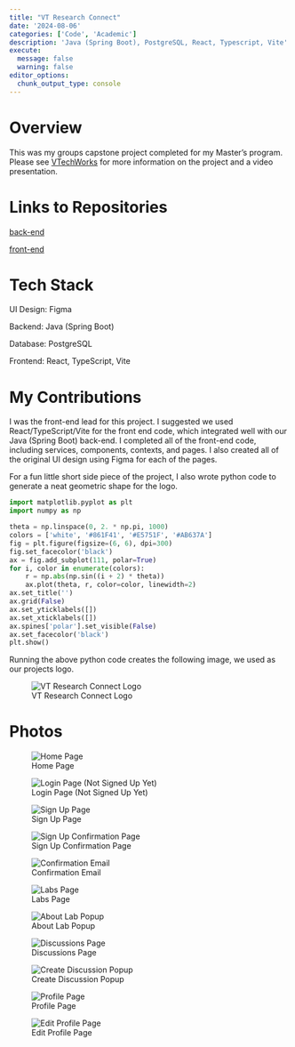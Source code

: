 ```yaml
---
title: "VT Research Connect"
date: '2024-08-06'
categories: ['Code', 'Academic']
description: 'Java (Spring Boot), PostgreSQL, React, Typescript, Vite'
execute: 
  message: false
  warning: false
editor_options: 
  chunk_output_type: console
---
```


# Overview

This was my groups capstone project completed for my Master's program. Please see [VTechWorks](https://vtechworks.lib.vt.edu/items/257d0d9b-75f5-44b6-ac2d-b108a663a166) for more information on the project and a video presentation.

# Links to Repositories

[back-end](https://git.cs.vt.edu/cscapstone-group3/rc-backend/-/tree/main?ref_type=heads)

[front-end](https://git.cs.vt.edu/cscapstone-group3/vt-research-connect-frontend/-/tree/main?ref_type=heads)

# Tech Stack

UI Design: Figma

Backend: Java (Spring Boot)

Database: PostgreSQL

Frontend: React, TypeScript, Vite

# My Contributions

I was the front-end lead for this project. I suggested we used React/TypeScript/Vite for the front end code, which integrated well with our Java (Spring Boot) back-end. I completed all of the front-end code, including services, components, contexts, and pages. I also created all of the original UI design using Figma for each of the pages.

For a fun little short side piece of the project, I also wrote python code to generate a neat geometric shape for the logo.

``` python
import matplotlib.pyplot as plt
import numpy as np

theta = np.linspace(0, 2. * np.pi, 1000)
colors = ['white', '#861F41', '#E5751F', '#AB637A']
fig = plt.figure(figsize=(6, 6), dpi=300)
fig.set_facecolor('black')
ax = fig.add_subplot(111, polar=True)
for i, color in enumerate(colors):
    r = np.abs(np.sin((i + 2) * theta))
    ax.plot(theta, r, color=color, linewidth=2)
ax.set_title('')
ax.grid(False)
ax.set_yticklabels([])
ax.set_xticklabels([])
ax.spines['polar'].set_visible(False)
ax.set_facecolor('black')
plt.show()
```

Running the above python code creates the following image, we used as our projects logo.

![VT Research Connect Logo](logo.png){fig-align="center"}

# Photos

![Home Page](home.png){fig-align="center"}

![Login Page (Not Signed Up Yet)](login-invalid.png){fig-align="center"}

![Sign Up Page](signup.png){fig-align="center"}

![Sign Up Confirmation Page](signup-confirmation.png){fig-align="center"}

![Confirmation Email](confirmation-email.png){fig-align="center"}

![Labs Page](labs.png){fig-align="center"}

![About Lab Popup](about-lab.png){fig-align="center"}

![Discussions Page](discussion.png){fig-align="center"}

![Create Discussion Popup](create-discussion.png){fig-align="center"}

![Profile Page](profile.png){fig-align="center"}

![Edit Profile Page](edit-profile.png){fig-align="center"}